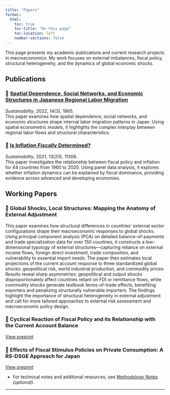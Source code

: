 ```yaml
---
title: "Papers"
format:
  html:
    toc: true
    toc-title: "On this page"
    toc-location: left
    number-sections: false
---
```


This page presents my academic publications and current research projects in macroeconomics. My work focuses on external imbalances, fiscal policy, structural heterogeneity, and the dynamics of global economic shocks.

## Publications

### 📄 [Spatial Dependence, Social Networks, and Economic Structures in Japanese Regional Labor Migration](https://doi.org/10.3390/su14031865)

*Sustainability*, 2022, 14(3), 1865.\
This paper examines how spatial dependence, social networks, and economic structures shape internal labor migration patterns in Japan. Using spatial econometric models, it highlights the complex interplay between regional labor flows and structural characteristics.

### 📄 [Is Inflation Fiscally Determined?](https://doi.org/10.3390/su132011306)

*Sustainability*, 2021, 13(20), 11306.\
This paper investigates the relationship between fiscal policy and inflation for 44 countries from 1960 to 2020. Using panel data analysis, it explores whether inflation dynamics can be explained by fiscal dominance, providing evidence across advanced and developing economies.

## Working Papers

### 📝 Global Shocks, Local Structures: Mapping the Anatomy of External Adjustment

This paper examines how structural differences in countries’ external sector configurations shape their macroeconomic responses to global shocks. Using principal component analysis (PCA) on detailed balance-of-payments and trade specialization data for over 150 countries, it constructs a low-dimensional typology of external structures—capturing reliance on external income flows, foreign direct investment, trade composition, and vulnerability to essential import needs. The paper then estimates local projections of the current account response to three standardized global shocks: geopolitical risk, world industrial production, and commodity prices. Results reveal sharp asymmetries: geopolitical and output shocks disproportionately affect countries reliant on FDI or remittance flows, while commodity shocks generate textbook terms-of-trade effects, benefiting exporters and penalizing structurally vulnerable importers. The findings highlight the importance of structural heterogeneity in external adjustment and call for more tailored approaches to external risk assessment and macroeconomic policy design.

### 📝 Cyclical Reaction of Fiscal Policy and its Relationship with the Current Account Balance

[View preprint](media/paper2.pdf)

### 📝 Effects of Fiscal Stimulus Policies on Private Consumption: A RS-DSGE Approach for Japan

[View preprint](media/paper3.pdf)

-   For technical notes and additional resources, see [Methodology Notes](link-to-methodology-page) *(optional)*.

------------------------------------------------------------------------

